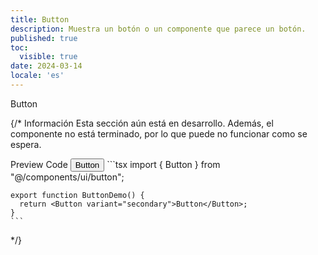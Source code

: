 ```yaml
---
title: Button
description: Muestra un botón o un componente que parece un botón.
published: true
toc:
  visible: true
date: 2024-03-14
locale: 'es'
---
```


Button

{/* <Callout variant="tip">
  <CalloutTitle>Información</CalloutTitle>
  <CalloutDescription>
    Esta sección aún está en desarrollo. Además, el componente no está terminado, por lo que puede
    no funcionar como se espera.
  </CalloutDescription>
</Callout>

<Tabs defaultValue="preview">
  <TabsList>
    <TabsTrigger value="preview">Preview</TabsTrigger>
    <TabsTrigger value="code">Code</TabsTrigger>
  </TabsList>
  <TabsContent value="preview">
    <ComponentPreview>
      <Button>Button</Button>
    </ComponentPreview>
  </TabsContent>
  <TabsContent value="code">
    ```tsx
    import { Button } from "@/components/ui/button";

    export function ButtonDemo() {
      return <Button variant="secondary">Button</Button>;
    }
    ```

  </TabsContent>
</Tabs> */}
